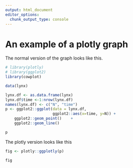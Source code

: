 ```yaml
---
output: html_document
editor_options: 
  chunk_output_type: console
---
```

# An example of a plotly graph

The normal version of the graph looks like this.
```r
# library(plotly)
# library(ggplot2)
library(cowplot)

data(lynx)

lynx.df <- as.data.frame(lynx)
lynx.df$time <-1:nrow(lynx.df)
names(lynx.df) <- c("N", "time")
p <- ggplot2::ggplot(data = lynx.df, 
                     ggplot2::aes(x=time, y=N)) +
    ggplot2::geom_point()    + 
    ggplot2::geom_line()

p
```


The plotly version looks like this
```r
fig <- plotly::ggplotly(p)

fig
```

